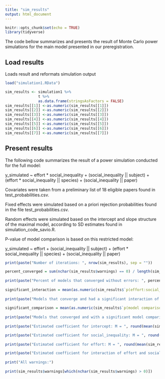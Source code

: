 ```yaml
---
title: "sim_results"
output: html_document
---
```


```r
knitr::opts_chunk$set(echo = TRUE)
library(tidyverse)

```

The code bellow summarizes and presents the result of Monte Carlo power simulations for the main model presented in our preregistration.

## Load results

Loads result and reformats simulation output

```r
load("simulation1.RData")

sim_results <- simulation1 %>%
               t %>%
               as.data.frame(stringsAsFactors = FALSE)
sim_results[[1]] <-as.numeric(sim_results[[1]])
sim_results[[2]] <-as.numeric(sim_results[[2]])
sim_results[[3]] <-as.numeric(sim_results[[3]])
sim_results[[4]] <-as.numeric(sim_results[[4]])
sim_results[[5]] <-as.numeric(sim_results[[5]])
sim_results[[6]] <-as.numeric(sim_results[[6]])
sim_results[[7]] <-as.numeric(sim_results[[7]])


```

## Present results

The following code summarizes the result of a power simulation conducted for the full model:

y_simulated ~ effort * social_inequality + (social_inequality || subject) + (effort * social_inequality || species) + (social_inequality || paper)

Covariates were taken from a preliminary list of 18 eligible papers found in test_probabilities.csv.

Fixed effects were simulated based on a priori rejection probabilities found in the file test_probabilities.csv.

Random effects were simulated based on the intercept and slope structure of the maximal model, according to SD estimates found in simulation_code_savio.R.

P-value of model comparison is based on this restricted model:

y_simulated ~ effort + (social_inequality || subject) + (effort * social_inequality || species) + (social_inequality || paper)


```r

print(paste("Number of iterations: ", nrow(sim_results), sep = ""))

percent_converged = sum(nchar(sim_results$warnings) == 0) / length(sim_results$warnings) * 100
  
print(paste("Percent of models that converged without errors: ", percent_converged, "%", sep = ""))
  
significant_interaction = mean(as.numeric(sim_results$`p(effort:social_inequality)` < 0.05 & nchar(sim_results$warnings) == 0)) * 100
  
print(paste("Models that converge and had a significant interaction of effort and social_inequality: ", significant_interaction, "%", sep = ""))
  
significant_comparison = mean(as.numeric(sim_results$`p(model comparison)`) < 0.05 & nchar(sim_results$warnings) == 0) * 100
  
print(paste("Models that converged and with a significant model comparison: ", significant_comparison, "%", sep = ""))
  
print(paste("Estimated coefficient for intercept: M = ", round(mean(sim_results$b_intercept), digits = 3), ", SD = ", round(sd(sim_results$b_intercept), digits = 3), sep = ""))

print(paste("Estimated coefficient for social_inequality: M = ", round(mean(sim_results$b_social_inequality), digits = 3), ", SD = ", round(sd(sim_results$b_social_inequality), digits = 3), sep = ""))
  
print(paste("Estimated coefficient for effort: M = ", round(mean(sim_results$b_effort), digits = 3), ", SD = ", round(sd(sim_results$b_effort), digits = 3), sep = ""))

print(paste("Estimated coefficient for interaction of effort and social inequality: M = ", round(mean(sim_results$b_effortXsocial_inequality), digits = 3), ", SD = ", round(sd(sim_results$b_effortXsocial_inequality), digits = 3), sep = ""))
  
print("All warnings:")
  
print(sim_results$warnings[which(nchar(sim_results$warnings) > 0)])

```

